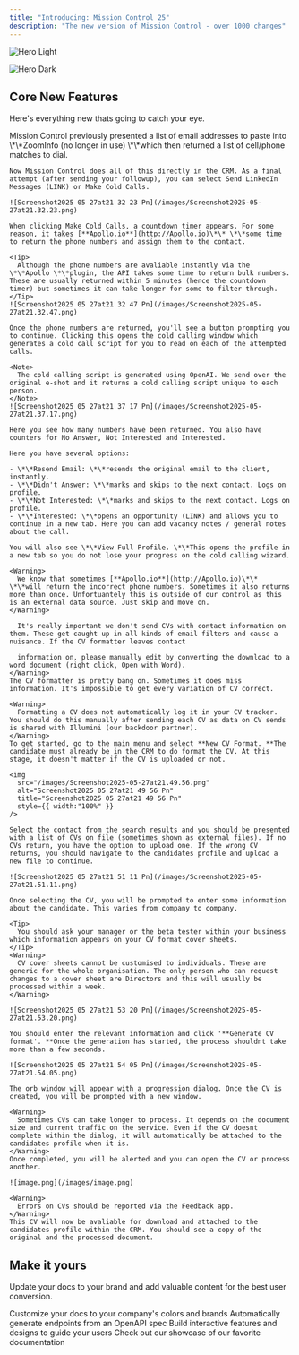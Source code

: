 ```yaml
---
title: "Introducing: Mission Control 25"
description: "The new version of Mission Control - over 1000 changes"
---
```


<img
  className="block dark:hidden"
  src="/1.png"
  alt="Hero Light"
  title={true}
/>

<img
  className="hidden dark:block"
  src="/images/hero-dark.png"
  alt="Hero Dark"
/>

## Core New Features

Here's everything new thats going to catch your eye.

<AccordionGroup>
  <Accordion title="Cold Calling (with phone numbers)" iconType="regular">
    Mission Control previously presented a list of email addresses to paste into \*\*ZoomInfo (no longer in use) \*\*which then returned a list of cell/phone matches to dial.

    Now Mission Control does all of this directly in the CRM. As a final attempt (after sending your followup), you can select Send LinkedIn Messages (LINK) or Make Cold Calls.

    ![Screenshot2025 05 27at21 32 23 Pn](/images/Screenshot2025-05-27at21.32.23.png)

    When clicking Make Cold Calls, a countdown timer appears. For some reason, it takes [**Apollo.io**](http://Apollo.io)\*\* \*\*some time to return the phone numbers and assign them to the contact.

    <Tip>
      Although the phone numbers are avaliable instantly via the \*\*Apollo \*\*plugin, the API takes some time to return bulk numbers. These are usually returned within 5 minutes (hence the countdown timer) but sometimes it can take longer for some to filter through.
    </Tip>
    ![Screenshot2025 05 27at21 32 47 Pn](/images/Screenshot2025-05-27at21.32.47.png)

    Once the phone numbers are returned, you'll see a button prompting you to continue. Clicking this opens the cold calling window which generates a cold call script for you to read on each of the attempted calls.

    <Note>
      The cold calling script is generated using OpenAI. We send over the original e-shot and it returns a cold calling script unique to each person.
    </Note>
    ![Screenshot2025 05 27at21 37 17 Pn](/images/Screenshot2025-05-27at21.37.17.png)

    Here you see how many numbers have been returned. You also have counters for No Answer, Not Interested and Interested.

    Here you have several options:

    - \*\*Resend Email: \*\*resends the original email to the client, instantly.
    - \*\*Didn't Answer: \*\*marks and skips to the next contact. Logs on profile.
    - \*\*Not Interested: \*\*marks and skips to the next contact. Logs on profile.
    - \*\*Interested: \*\*opens an opportunity (LINK) and allows you to continue in a new tab. Here you can add vacancy notes / general notes about the call.

    You will also see \*\*View Full Profile. \*\*This opens the profile in a new tab so you do not lose your progress on the cold calling wizard.

    <Warning>
      We know that sometimes [**Apollo.io**](http://Apollo.io)\*\* \*\*will return the incorrect phone numbers. Sometimes it also returns more than once. Unfortuantely this is outside of our control as this is an external data source. Just skip and move on.
    </Warning>
  </Accordion>
  <Accordion title="Format CVs ">
    <Warning>
      

      It's really important we don't send CVs with contact information on them. These get caught up in all kinds of email filters and cause a nuisance. If the CV formatter leaves contact 

      information on, please manually edit by converting the download to a word document (right click, Open with Word). 
    </Warning>
    The CV formatter is pretty bang on. Sometimes it does miss information. It's impossible to get every variation of CV correct.

    <Warning>
      Formatting a CV does not automatically log it in your CV tracker. You should do this manually after sending each CV as data on CV sends is shared with Illumini (our backdoor partner). 
    </Warning>
    To get started, go to the main menu and select **New CV Format. **The candidate must already be in the CRM to do format the CV. At this stage, it doesn't matter if the CV is uploaded or not.

    <img
      src="/images/Screenshot2025-05-27at21.49.56.png"
      alt="Screenshot2025 05 27at21 49 56 Pn"
      title="Screenshot2025 05 27at21 49 56 Pn"
      style={{ width:"100%" }}
    />

    Select the contact from the search results and you should be presented with a list of CVs on file (sometimes shown as external files). If no CVs return, you have the option to upload one. If the wrong CV returns, you should navigate to the candidates profile and upload a new file to continue. 

    ![Screenshot2025 05 27at21 51 11 Pn](/images/Screenshot2025-05-27at21.51.11.png)

    Once selecting the CV, you will be prompted to enter some information about the candidate. This varies from company to company.

    <Tip>
      You should ask your manager or the beta tester within your business which information appears on your CV format cover sheets.
    </Tip>
    <Warning>
      CV cover sheets cannot be customised to individuals. These are generic for the whole organisation. The only person who can request changes to a cover sheet are Directors and this will usually be processed within a week.
    </Warning>

    ![Screenshot2025 05 27at21 53 20 Pn](/images/Screenshot2025-05-27at21.53.20.png)

    You should enter the relevant information and click '**Generate CV format'. **Once the generation has started, the process shouldnt take more than a few seconds.

    ![Screenshot2025 05 27at21 54 05 Pn](/images/Screenshot2025-05-27at21.54.05.png)

    The orb window will appear with a progression dialog. Once the CV is created, you will be prompted with a new window.

    <Warning>
      Sometimes CVs can take longer to process. It depends on the document size and current traffic on the service. Even if the CV doesnt complete within the dialog, it will automatically be attached to the candidates profile when it is.
    </Warning>
    Once completed, you will be alerted and you can open the CV or process another.

    ![image.png](/images/image.png)

    <Warning>
      Errors on CVs should be reported via the Feedback app.
    </Warning>
    This CV will now be avaliable for download and attached to the candidates profile within the CRM. You should see a copy of the original and the processed document.
  </Accordion>
  <Accordion title="New Accordion">
    
  </Accordion>
</AccordionGroup>

## Make it yours

Update your docs to your brand and add valuable content for the best user conversion.

<CardGroup cols={2}>
  <Card title="Customize Style" icon="palette" href="https://mintlify.com/docs/settings/global">
    Customize your docs to your company's colors and brands
  </Card>
  <Card title="Reference APIs" icon="code" href="https://mintlify.com/docs/api-playground/openapi">
    Automatically generate endpoints from an OpenAPI spec
  </Card>
  <Card title="Add Components" icon="screwdriver-wrench" href="https://mintlify.com/docs/content/components/accordions">
    Build interactive features and designs to guide your users
  </Card>
  <Card title="Get Inspiration" icon="stars" href="https://mintlify.com/customers">
    Check out our showcase of our favorite documentation
  </Card>
</CardGroup>